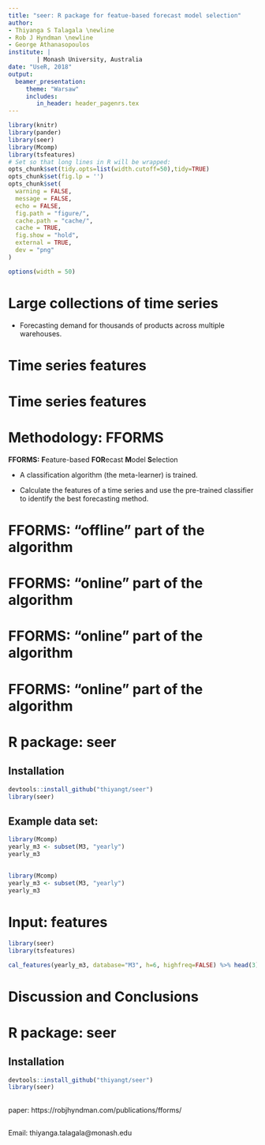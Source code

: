 ```yaml
---
title: "seer: R package for featue-based forecast model selection"
author: 
- Thiyanga S Talagala \newline
- Rob J Hyndman \newline
- George Athanasopoulos
institute: |
        | Monash University, Australia
date: "UseR, 2018"
output: 
  beamer_presentation:
     theme: "Warsaw"
     includes:
        in_header: header_pagenrs.tex
---
```


```r
library(knitr)
library(pander)
library(seer)
library(Mcomp)
library(tsfeatures)
# Set so that long lines in R will be wrapped:
opts_chunk$set(tidy.opts=list(width.cutoff=50),tidy=TRUE)
opts_chunk$set(fig.lp = '')
opts_chunk$set(
  warning = FALSE,
  message = FALSE,
  echo = FALSE,
  fig.path = "figure/",
  cache.path = "cache/",
  cache = TRUE,
  fig.show = "hold",
  external = TRUE,
  dev = "png"
)

```

```r
options(width = 50)
```


# Large collections of time series 

  \centerline{\includegraphics[width=\textwidth,height=7.5cm,keepaspectratio]{figures/example.jpg}}

- Forecasting demand for thousands of products across multiple
warehouses.


# Time series features

\begin{block}{Objective}
Develop a framework that automates the selection of the most appropriate forecasting method for a given time series by using an array of \textcolor{red}{features} computed from the time series.
\end{block}

\pause
\begin{itemize}[<+->]

\item \textbf{Basic idea:}
  
  Transform a given time series $y=\{y_1, y_2, \cdots, y_n\}$ to a feature vector $F = (f_1(y), f_2(y), \cdots, f_p(y))'$. 

\item Examples for time series features

\begin{itemize}[<+->]
\vfill\item strength of trend
\vfill\item strength of seasonality
\vfill\item lag-1 autocorrelation
\vfill\item spectral entropy

\end{itemize}

\end{itemize}


# Time series features



\begin{columns}
\begin{column}{0.48\textwidth}
   \begin{itemize}
   \item length
    \item strength of seasonality
    \item strength of trend
    \item linearity
    \item curvature
    \item spikiness
    \item stability
    \item lumpiness
    \item first ACF value of remainder series
    \item parameter estimates of Holt's linear trend method
    \end{itemize} 
\end{column}
\begin{column}{0.48\textwidth}
   \begin{itemize}
    \item spectral entropy
    \item Hurst exponent
    \item nonlinearity
    \item parameter estimates of Holt-Winters' additive method
    \item unit root test statistics
    \item first ACF value of residual series of linear trend model 
    \item ACF and PACF based features - calculated on both the raw and differenced series
    \end{itemize} 
\end{column}
\end{columns}

# Methodology: FFORMS

**FFORMS:** **F**eature-based **FOR**ecast **M**odel **S**election

\textcolor{red}{Offline}

- A classification algorithm (the meta-learner) is trained.

\textcolor{red}{Online}

- Calculate the features of a time series and use the pre-trained classifier to identify the best forecasting method.


# FFORMS: "offline" part of the algorithm

\centerline{\includegraphics[width=\paperwidth]{figures/fw11.png}}


# FFORMS: "online" part of the algorithm

\centerline{\includegraphics[width=\paperwidth]{figures/fw12.png}}


# FFORMS: "online" part of the algorithm

\centerline{\includegraphics[width=\paperwidth]{figures/fw13.png}}

# FFORMS: "online" part of the algorithm

\centerline{\includegraphics[width=\paperwidth]{figures/fw14.png}}


# R package: seer

## Installation

```r
devtools::install_github("thiyangt/seer")
library(seer)
```
\pause

## Example data set:

```r
library(Mcomp)
yearly_m3 <- subset(M3, "yearly")
yearly_m3
```
##

```r
library(Mcomp)
yearly_m3 <- subset(M3, "yearly")
yearly_m3
```

# Input: features

```r
library(seer)
library(tsfeatures)
```

```r
cal_features(yearly_m3, database="M3", h=6, highfreq=FALSE) %>% head(3)

```

# Discussion and Conclusions

\begin{itemize}[<+->]

\vfill\item FFORMS: framework for forecast model selection using meta-learning based on time series features.

\vfill\item FFORMS algorithm uses the knowledge of the past performance of candidate forecast models on a collection of time series in order to identify the best forecasting method for a new series. 

\vfill\item For real-time forecasting, our framework involves only the calculation of features, the selection of a forecast method based on the FFORMS random forest classifier, and the calculation of the forecasts from the chosen model.

\vfill\item We have also introduced a simple set of time series features that are useful in identifying the "best" forecast method for a given time series.

\end{itemize}


# R package: seer

 \vspace{0.15cm}
\centerline{\includegraphics[width=\textwidth,height=3.5cm,keepaspectratio]{figures/seer.png}}
\vspace{0.3cm}
 \centerline{available at: \textcolor{blue}{\underline{https://github.com/thiyangt/seer}}}

## Installation

```r
devtools::install_github("thiyangt/seer")
library(seer)
```
\pause

##
paper: https://robjhyndman.com/publications/fforms/

##

Email: thiyanga.talagala@monash.edu

